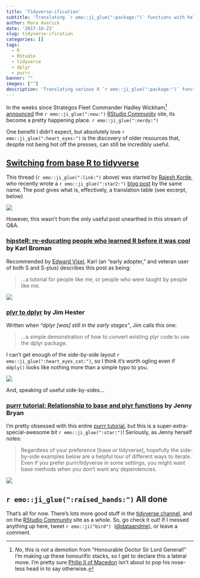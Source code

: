 ```yaml
---
title: 'Tidyverse-ification'
subtitle: 'Translating `r emo::ji_glue(":package:")` functions with help from the RStudio Community'
author: Mara Averick
date: '2017-10-23'
slug: tidyverse-ification
categories: []
tags:
  - R
  - RStudio
  - tidyverse
  - dplyr
  - purrr
banner: ""
images: [""]
description: 'Translating various R `r emo::ji_glue(":package:")` functions (old and new) with help from the RStudio Community.'
---
```


In the weeks since Strategos Fleet Commander Hadley Wickham[^titular] [announced](https://blog.rstudio.com/2017/09/14/rstudio-community/) the `r emo::ji_glue(":new:")` [RStudio Community](https://community.rstudio.com/) site, its become a pretty happening place. `r emo::ji_glue(":nerdy:")`

One benefit I didn't expect, but absolutely love `r emo::ji_glue(":heart_eyes:")` is the discovery of older resources that, despite not being hot off the presses, can still be incredibly useful.

## [Switching from base R to tidyverse](https://community.rstudio.com/t/switching-from-base-r-to-tidyverse/1704)

This thread (`r emo::ji_glue(":link:")` above) was started by [Rajesh Korde](http://www.significantdigits.org/), who recently wrote a `r emo::ji_glue(":star2:")` [blog post](http://www.significantdigits.org/2017/10/switching-from-base-r-to-tidyverse/) by the same name. The post gives what is, effectively, a translation table (see excerpt, below)

![](https://i.imgur.com/QroCnG1.png)

However, this wasn't from the only useful post unearthed in this stream of Q&A.

### [hipsteR: re-educating people who learned R before it was cool](http://kbroman.org/hipsteR/) by Karl Broman

Recommended by [Edward Visel](https://community.rstudio.com/t/switching-from-base-r-to-tidyverse/1704/9?u=mara), Karl (an "early adopter," and veteran user of both S and S-plus) describes this post as being:

 > ...a tutorial for people like me, or people who were taught by people like me.  

![](https://i.imgur.com/NCCrwj6.png)

### [plyr to dplyr](https://jimhester.github.io/plyrToDplyr/) by Jim Hester

Written when _"dplyr [was] still in the early stages"_, Jim calls this one:

 > ...a simple demonstration of how to convert existing plyr code to use the dplyr package.

I can't get enough of the side-by-side layout `r emo::ji_glue(":heart_eyes_cat:")`, so I think it's worth ogling even if `ddply()` looks like nothing more than a simple typo to you.

![](https://i.imgur.com/MEyKui6.png)

And, speaking of useful side-by-sides...

### [purrr tutorial: Relationship to base and plyr functions](https://jennybc.github.io/purrr-tutorial/bk01_base-functions.html) by Jenny Bryan

I'm pretty obsessed with this entire [purrr tutorial](https://jennybc.github.io/purrr-tutorial/), but this is a super-extra-special-awesome bit `r emo::ji_glue(":star:")`! Seriously, as Jenny herself notes:

 > Regardless of your preference [base or tidyverse], hopefully the side-by-side examples below are a helpful tour of different ways to iterate. Even if you prefer purrr/tidyverse in some settings, you might want base methods when you don’t want any dependencies.

![](https://i.imgur.com/CzagllA.png)

## `r emo::ji_glue(":raised_hands:")` All done

That's all for now. There's lots more good stuff in the [tidyverse channel](https://community.rstudio.com/c/tidyverse), and on the [RStudio Community](https://community.rstudio.com/) site as a whole. So, go check it out! If I messed anything up here, tweet `r emo::ji("bird")` &nbsp;([\@dataandme](https://twitter.com/dataandme)), or leave a comment.


[^titular]: _No_, this is _not_ a demotion from "Honourable Doctor Sir Lord General!" I'm making up these honourific stacks, so I get to declare this a lateral move. I'm pretty sure [Philip II of Macedon](https://en.wikipedia.org/wiki/Philip_II_of_Macedon) isn't about to pop his nose-less head in to say otherwise.
